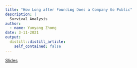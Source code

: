 ```yaml
---
title: "How Long after Founding Does a Company Go Public"
description: |
  Survival Analysis
author:
  - name: Yunyang Zhong
date: 3-11-2021
output:
  distill::distill_article:
    self_contained: false
---
```


[Slides](https://docs.google.com/presentation/d/1y3EQTmbrHdjBPnQ1R5Q6nfzxWJn6sZmuu9K-MHHYvxI/edit)
